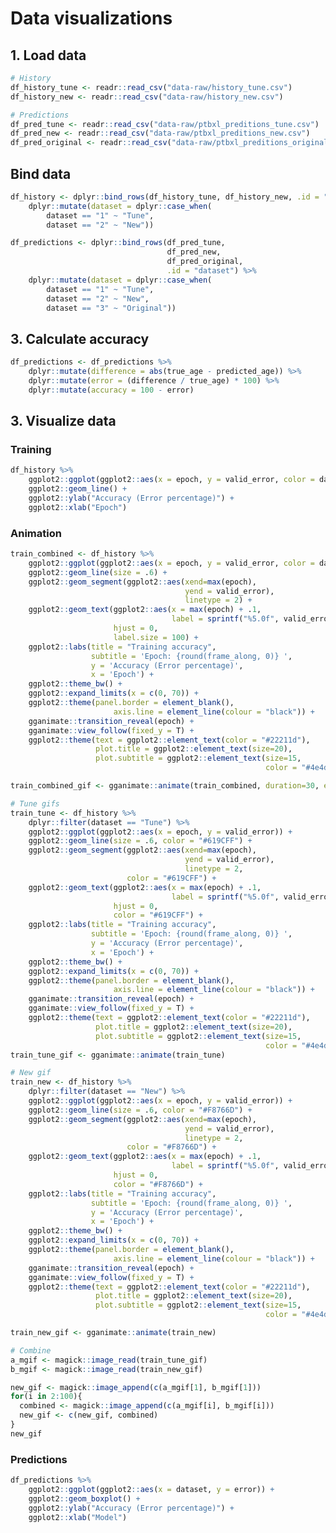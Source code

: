 # Data visualizations 

## 1. Load data

```r
# History
df_history_tune <- readr::read_csv("data-raw/history_tune.csv")
df_history_new <- readr::read_csv("data-raw/history_new.csv")

# Predictions
df_pred_tune <- readr::read_csv("data-raw/ptbxl_preditions_tune.csv")
df_pred_new <- readr::read_csv("data-raw/ptbxl_preditions_new.csv")
df_pred_original <- readr::read_csv("data-raw/ptbxl_preditions_original.csv")
```

## Bind data

```r
df_history <- dplyr::bind_rows(df_history_tune, df_history_new, .id = "dataset") %>%
    dplyr::mutate(dataset = dplyr::case_when(
        dataset == "1" ~ "Tune",
        dataset == "2" ~ "New"))

df_predictions <- dplyr::bind_rows(df_pred_tune, 
                                   df_pred_new,
                                   df_pred_original,
                                   .id = "dataset") %>%
    dplyr::mutate(dataset = dplyr::case_when(
        dataset == "1" ~ "Tune",
        dataset == "2" ~ "New",
        dataset == "3" ~ "Original"))
```

## 3. Calculate accuracy

```r
df_predictions <- df_predictions %>%
    dplyr::mutate(difference = abs(true_age - predicted_age)) %>%
    dplyr::mutate(error = (difference / true_age) * 100) %>%
    dplyr::mutate(accuracy = 100 - error)

```

## 3. Visualize data

### Training

```r
df_history %>%
    ggplot2::ggplot(ggplot2::aes(x = epoch, y = valid_error, color = dataset)) +
    ggplot2::geom_line() +
    ggplot2::ylab("Accuracy (Error percentage)") +
    ggplot2::xlab("Epoch")

```

### Animation

```r
train_combined <- df_history %>%
    ggplot2::ggplot(ggplot2::aes(x = epoch, y = valid_error, color = dataset)) +
    ggplot2::geom_line(size = .6) +
    ggplot2::geom_segment(ggplot2::aes(xend=max(epoch), 
                                       yend = valid_error),
                                       linetype = 2) +
    ggplot2::geom_text(ggplot2::aes(x = max(epoch) + .1, 
                                    label = sprintf("%5.0f", valid_error)),
                       hjust = 0,
                       label.size = 100) +
    ggplot2::labs(title = "Training accuracy",
                  subtitle = 'Epoch: {round(frame_along, 0)} ', 
                  y = 'Accuracy (Error percentage)', 
                  x = 'Epoch') +
    ggplot2::theme_bw() +
    ggplot2::expand_limits(x = c(0, 70)) +
    ggplot2::theme(panel.border = element_blank(),
                       axis.line = element_line(colour = "black")) +
    gganimate::transition_reveal(epoch) +
    gganimate::view_follow(fixed_y = T) +
    ggplot2::theme(text = ggplot2::element_text(color = "#22211d"),
                   plot.title = ggplot2::element_text(size=20),
                   plot.subtitle = ggplot2::element_text(size=15, 
                                                         color = "#4e4d47"))

train_combined_gif <- gganimate::animate(train_combined, duration=30, end_pause = 60)

# Tune gifs
train_tune <- df_history %>%
    dplyr::filter(dataset == "Tune") %>%
    ggplot2::ggplot(ggplot2::aes(x = epoch, y = valid_error)) +
    ggplot2::geom_line(size = .6, color = "#619CFF") +
    ggplot2::geom_segment(ggplot2::aes(xend=max(epoch), 
                                       yend = valid_error),
                                       linetype = 2,
                          color = "#619CFF") +
    ggplot2::geom_text(ggplot2::aes(x = max(epoch) + .1, 
                                    label = sprintf("%5.0f", valid_error)),
                       hjust = 0,
                       color = "#619CFF") +
    ggplot2::labs(title = "Training accuracy",
                  subtitle = 'Epoch: {round(frame_along, 0)} ', 
                  y = 'Accuracy (Error percentage)', 
                  x = 'Epoch') +
    ggplot2::theme_bw() +
    ggplot2::expand_limits(x = c(0, 70)) +
    ggplot2::theme(panel.border = element_blank(),
                       axis.line = element_line(colour = "black")) +
    gganimate::transition_reveal(epoch) +
    gganimate::view_follow(fixed_y = T) +
    ggplot2::theme(text = ggplot2::element_text(color = "#22211d"),
                   plot.title = ggplot2::element_text(size=20),
                   plot.subtitle = ggplot2::element_text(size=15, 
                                                         color = "#4e4d47"))
train_tune_gif <- gganimate::animate(train_tune)

# New gif
train_new <- df_history %>%
    dplyr::filter(dataset == "New") %>%
    ggplot2::ggplot(ggplot2::aes(x = epoch, y = valid_error)) +
    ggplot2::geom_line(size = .6, color = "#F8766D") +
    ggplot2::geom_segment(ggplot2::aes(xend=max(epoch), 
                                       yend = valid_error),
                                       linetype = 2,
                          color = "#F8766D") +
    ggplot2::geom_text(ggplot2::aes(x = max(epoch) + .1, 
                                    label = sprintf("%5.0f", valid_error)),
                       hjust = 0,
                       color = "#F8766D") +
    ggplot2::labs(title = "Training accuracy",
                  subtitle = 'Epoch: {round(frame_along, 0)} ', 
                  y = 'Accuracy (Error percentage)', 
                  x = 'Epoch') +
    ggplot2::theme_bw() +
    ggplot2::expand_limits(x = c(0, 70)) +
    ggplot2::theme(panel.border = element_blank(),
                       axis.line = element_line(colour = "black")) +
    gganimate::transition_reveal(epoch) +
    gganimate::view_follow(fixed_y = T) +
    ggplot2::theme(text = ggplot2::element_text(color = "#22211d"),
                   plot.title = ggplot2::element_text(size=20),
                   plot.subtitle = ggplot2::element_text(size=15, 
                                                         color = "#4e4d47"))

train_new_gif <- gganimate::animate(train_new)

# Combine
a_mgif <- magick::image_read(train_tune_gif)
b_mgif <- magick::image_read(train_new_gif)

new_gif <- magick::image_append(c(a_mgif[1], b_mgif[1]))
for(i in 2:100){
  combined <- magick::image_append(c(a_mgif[i], b_mgif[i]))
  new_gif <- c(new_gif, combined)
}
new_gif
```

### Predictions

```r
df_predictions %>%
    ggplot2::ggplot(ggplot2::aes(x = dataset, y = error)) +
    ggplot2::geom_boxplot() +
    ggplot2::ylab("Accuracy (Error percentage)") +
    ggplot2::xlab("Model")
```
